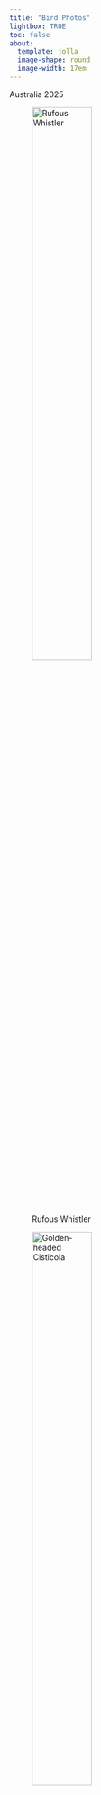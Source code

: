 ```yaml
---
title: "Bird Photos"
lightbox: TRUE
toc: false
about: 
  template: jolla
  image-shape: round
  image-width: 17em
---
```


Australia 2025

![Rufous Whistler](DSCN2475.jpeg){width="50%"}

![Golden-headed Cisticola](Golden-headedCisticola.JPEG){width="50%"}

![Sulphur-crested Cockatoos](Sulphur-crestedCockatoo.jpeg){width="50%"}

![Superb Fairywren](SuperbFairywren.jpeg){width="50%"}

![Variegated Fairywren](VariegatedFairywren.jpeg){width="50%"}

![Willie Wagtail](WillieWagtail.jpeg){width="50%"}

![Zebra Finch](ZebraFinch.jpeg){width="50%"}

![Sacred Kingfisher](SacredKingfisher.jpeg){width="50%"}

![Pacific Koel](PacificKoel.jpeg){width="50%"}

![Nordmann's Greenshank](NordmannsGreenshank.jpeg){width="50%"}

![Brown Noddies](DSCN0330.jpeg){width="50%"}

![Black-faced Cuckooshrike](Black-facedCuckooshrike.jpeg){width="50%"}

New Zealand 2025

![South Island Wren](DSCN1256.jpeg){width="50%"}

![Double-banded Plover](Double-bandedPlover.JPEG){width="50%"}

![Australasian Gannet](AustralasianGannet.JPEG){width="50%"}

![New Zealand Fantail](NewZealandFantail.JPEG){width="50%"}

![New Zealand Kaka](NewZealandKaka.JPEG){width="50%"}

![Northern Royal Albatross](NorthernRoyalAlbatross.JPEG){width="50%"}

![White-capped Albatross](White-cappedAlbatross.JPEG){width="50%"}

![Tomtit](Tomtit.JPEG){width="50%"}

![White-faced Heron](White-facedHeron.JPEG){width="50%"}

#California

![Rock Wren](DSCN0521.jpeg){width="50%"}

![Red-breasted Nuthatch](DSCN9716.jpeg){width="50%"}

![Willow Flycatcher](DSCN6457.jpeg){width="50%"}

![Peregrine Falcon](DSCN2398.jpeg){width="50%"}
